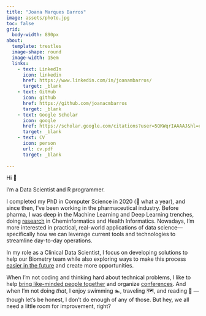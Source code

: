 ```yaml
---
title: "Joana Marques Barros"
image: assets/photo.jpg
toc: false
grid:
  body-width: 890px
about:
  template: trestles
  image-shape: round
  image-width: 15em
  links:
    - text: LinkedIn
      icon: linkedin
      href: https://www.linkedin.com/in/joanambarros/
      target: _blank
    - text: GitHub
      icon: github
      href: https://github.com/joanacmbarros
      target: _blank
    - text: Google Scholar
      icon: google
      href: https://scholar.google.com/citations?user=5QKWqrIAAAAJ&hl=en
      target: _blank
    - text: CV
      icon: person
      url: cv.pdf
      target: _blank
      
---
```

Hi 👋 

I'm a Data Scientist and R programmer.

I completed my PhD in Computer Science in 2020 (🤯 what a year), and since then, I've been working in the pharmaceutical industry. Before pharma, I was deep in the Machine Learning and Deep Learning trenches, doing [research](https://scholar.google.com/citations?user=5QKWqrIAAAAJ&hl=en) in Cheminformatics and Health Informatics. Nowadays, I’m more interested in practical, real-world applications of data science—specifically how we can leverage current tools and technologies to streamline day-to-day operations.

In my role as a Clinical Data Scientist, I focus on developing solutions to help our Biometry team while also exploring ways to make this process [easier in the future](https://www.nature.com/articles/s41597-022-01789-2) and create more opportunities.

When I'm not coding and thinking hard about technical problems, I like to help [bring like-minded people together](https://baselbiometrics.github.io/home/docs/nextgen.html) and organize [conferences](https://iscb2025.info/committees.html). And when I’m not doing *that*, I enjoy swimming 🏊️, traveling 🗺️, and reading 📖 — though let’s be honest, I don’t do enough of any of those. But hey, we all need a little room for improvement, right?
